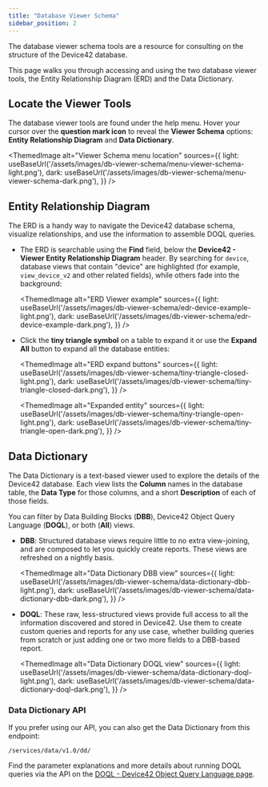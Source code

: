 ```yaml
---
title: "Database Viewer Schema"
sidebar_position: 2
---
```



The database viewer schema tools are a resource for consulting on the structure of the Device42 database. 

This page walks you through accessing and using the two database viewer tools, the Entity Relationship Diagram (ERD) and the Data Dictionary.

## Locate the Viewer Tools

The database viewer tools are found under the help menu. Hover your cursor over the **question mark icon** to reveal the **Viewer Schema** options: **Entity Relationship Diagram** and **Data Dictionary**.

<ThemedImage
  alt="Viewer Schema menu location"
  sources={{
    light: useBaseUrl('/assets/images/db-viewer-schema/menu-viewer-schema-light.png'),
    dark: useBaseUrl('/assets/images/db-viewer-schema/menu-viewer-schema-dark.png'),
  }}
/>

## Entity Relationship Diagram

The ERD is a handy way to navigate the Device42 database schema, visualize relationships, and use the information to assemble DOQL queries. 

- The ERD is searchable using the **Find** field, below the **Device42 - Viewer Entity Relationship Diagram** header. By searching for `device`, database views that contain "device" are highlighted (for example, `view_device_v2` and other related fields), while others fade into the background:

    <ThemedImage
    alt="ERD Viewer example"
    sources={{
        light: useBaseUrl('/assets/images/db-viewer-schema/edr-device-example-light.png'),
        dark: useBaseUrl('/assets/images/db-viewer-schema/edr-device-example-dark.png'),
    }}
    />

- Click the **tiny triangle symbol** on a table to expand it or use the **Expand All** button to expand all the database entities:

    <ThemedImage
    alt="ERD expand buttons"
    sources={{
        light: useBaseUrl('/assets/images/db-viewer-schema/tiny-triangle-closed-light.png'),
        dark: useBaseUrl('/assets/images/db-viewer-schema/tiny-triangle-closed-dark.png'),
    }}
    />

    <ThemedImage
    alt="Expanded entity"
    sources={{
        light: useBaseUrl('/assets/images/db-viewer-schema/tiny-triangle-open-light.png'),
        dark: useBaseUrl('/assets/images/db-viewer-schema/tiny-triangle-open-dark.png'),
    }}
    />

## Data Dictionary

The Data Dictionary is a text-based viewer used to explore the details of the Device42 database. Each view lists the **Column** names in the database table, the **Data Type** for those columns, and a short **Description** of each of those fields.

You can filter by Data Building Blocks (**DBB**), Device42 Object Query Language (**DOQL**), or both (**All**) views.

- **DBB**: Structured database views require little to no extra view-joining, and are composed to let you quickly create reports. These views are refreshed on a nightly basis. 

    <ThemedImage
    alt="Data Dictionary DBB view"
    sources={{
        light: useBaseUrl('/assets/images/db-viewer-schema/data-dictionary-dbb-light.png'),
        dark: useBaseUrl('/assets/images/db-viewer-schema/data-dictionary-dbb-dark.png'),
    }}
    />

- **DOQL**: These raw, less-structured views provide full access to all the information discovered and stored in Device42. Use them to create custom queries and reports for any use case, whether building queries from scratch or just adding one or two more fields to a DBB-based report.

    <ThemedImage
    alt="Data Dictionary DOQL view"
    sources={{
        light: useBaseUrl('/assets/images/db-viewer-schema/data-dictionary-doql-light.png'),
        dark: useBaseUrl('/assets/images/db-viewer-schema/data-dictionary-doql-dark.png'),
    }}
    />

### Data Dictionary API

If you prefer using our API, you can also get the Data Dictionary from this endpoint: 

```
/services/data/v1.0/dd/
```
Find the parameter explanations and more details about running DOQL queries via the API on the [DOQL - Device42 Object Query Language page](index.mdx).
